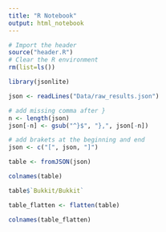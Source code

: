 ```yaml
---
title: "R Notebook"
output: html_notebook
---
```



```r
# Import the header 
source("header.R")
# Clear the R environment
rm(list=ls())
```

```r
library(jsonlite)

json <- readLines("Data/raw_results.json")

# add missing comma after }
n <- length(json)
json[-n] <- gsub("^}$", "},", json[-n])

# add brakets at the beginning and end
json <- c("[", json, "]")

table <- fromJSON(json)

colnames(table)

table$`Bukkit/Bukkit`

table_flatten <- flatten(table)

colnames(table_flatten)
```


